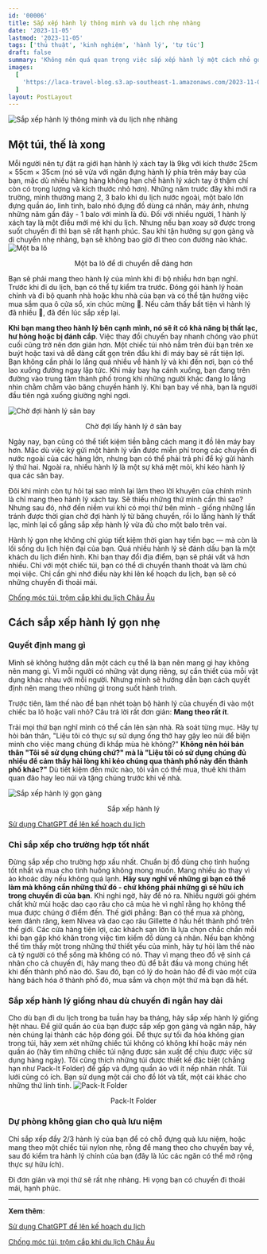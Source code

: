 ```yaml
---
id: '00006'
title: Sắp xếp hành lý thông minh và du lịch nhẹ nhàng
date: '2023-11-05'
lastmod: '2023-11-05'
tags: ['thủ thuật', 'kinh nghiệm', 'hành lý', 'tự túc']
draft: false
summary: 'Không nên quá quan trọng việc sắp xếp hành lý một cách nhỏ gọn. Mang theo những thứ mình thực sự cần khi du lịch, không thừa không thiếu đó mới là quan trọng. Thường thì khi đi du lịch bạn có 3 tùy chọn: nặng nề, tận hưởng và rẻ tiền. Nếu bạn chỉ được chọn 2 trong 3, bạn biết mình phải chọn gì 😄.'
images:
  [
    'https://laca-travel-blog.s3.ap-southeast-1.amazonaws.com/2023-11-05-dong-goi-hanh-ly-thong-minh-va-du-lich-nhe-nhang/2023-11-05-dong-goi-hanh-ly-thong-minh-va-du-lich-nhe-nhang.jpg',
  ]
layout: PostLayout
---
```


![Sắp xếp hành lý thông minh và du lịch nhẹ nhàng](https://laca-travel-blog.s3.ap-southeast-1.amazonaws.com/2023-11-05-dong-goi-hanh-ly-thong-minh-va-du-lich-nhe-nhang/2023-11-05-dong-goi-hanh-ly-thong-minh-va-du-lich-nhe-nhang.jpg)

<TOCInline toc={props.toc} asDisclosure toHeading={3} />

## Một túi, thế là xong

Mỗi người nên tự đặt ra giới hạn hành lý xách tay là 9kg với kích thước 25cm × 55cm × 35cm (nó sẽ vừa với ngăn đựng hành lý phía trên máy bay của bạn, mặc dù nhiều hãng hàng không hạn chế hành lý xách tay ở thậm chí còn có trọng lượng và kích thước nhỏ hơn). Những năm trước đây khi mới ra trường, mình thường mang 2, 3 balo khi du lịch nước ngoài, một balo lớn đựng quần áo, linh tinh, balo nhỏ đựng đồ dùng cá nhân, máy ảnh, nhưng những năm gần đây - 1 balo với mình là đủ. Đối với nhiều người, 1 hành lý xách tay là một điều mới mẻ khi du lịch. Nhưng nếu bạn xoay sở được trong suốt chuyến đi thì bạn sẽ rất hạnh phúc. Sau khi tận hưởng sự gọn gàng và di chuyển nhẹ nhàng, bạn sẽ không bao giờ đi theo con đường nào khác.
![Một ba lô](https://laca-travel-blog.s3.ap-southeast-1.amazonaws.com/2023-11-05-dong-goi-hanh-ly-thong-minh-va-du-lich-nhe-nhang/mot-ba-lo-3.jpg)

<p align="center">Một ba lô để di chuyển dễ dàng hơn</p>
Bạn sẽ phải mang theo hành lý của mình khi đi bộ nhiều hơn bạn nghĩ. Trước khi đi du lịch, bạn có thể
tự kiểm tra trước. Đóng gói hành lý hoàn chỉnh và đi bộ quanh nhà hoặc khu nhà của bạn và có thể tận
hưởng việc mua sắm qua ô cửa sổ, xin chúc mừng 🤩. Nếu cảm thấy bất tiện vì hành lý đã nhiều 🤣, đã đến
lúc sắp xếp lại.

**Khi bạn mang theo hành lý bên cạnh mình, nó sẽ ít có khả năng bị thất lạc, hư hỏng hoặc bị đánh cắp**. Việc thay đổi chuyến bay nhanh chóng vào phút cuối cũng trở nên đơn giản hơn. Một chiếc túi nhỏ nằm trên đùi bạn trên xe buýt hoặc taxi và dễ dàng cất gọn trên đầu khi đi máy bay sẽ rất tiện lợi. Bạn không cần phải lo lắng quá nhiều về hành lý và khi đến nơi, bạn có thể lao xuống đường ngay lập tức. Khi máy bay hạ cánh xuống, bạn đang trên đường vào trung tâm thành phố trong khi những người khác đang lo lắng nhìn chằm chằm vào băng chuyền hành lý. Khi bạn bay về nhà, bạn là người đầu tiên ngả xuống giường nghỉ ngơi.

![Chờ đợi hành lý sân bay](https://laca-travel-blog.s3.ap-southeast-1.amazonaws.com/2023-11-05-dong-goi-hanh-ly-thong-minh-va-du-lich-nhe-nhang/cho-doi-lay-do.jpg)

<p align="center">Chờ đợi lấy hành lý ở sân bay</p>
Ngày nay, bạn cũng có thể tiết kiệm tiền bằng cách mang it đồ lên máy bay hơn. Mặc dù việc ký gửi một
hành lý vẫn được miễn phí trong các chuyến đi nước ngoài của các hãng lớn, nhưng bạn có thể phải trả
phí để ký gửi hành lý thứ hai. Ngoài ra, nhiều hành lý là một sự khá mệt mỏi, khi kéo hành lý qua các
sân bay.

Đôi khi mình còn tự hỏi tại sao mình lại làm theo lời khuyên của chính mình là chỉ mang theo hành lý xách tay. Sẽ thiếu những thứ mình cần thì sao? Nhưng sau đó, nhớ đến niềm vui khi có mọi thứ bên mình - giống những lần tránh được thời gian chờ đợi hành lý từ băng chuyền, rồi lo lắng hành lý thất lạc, mình lại cố gắng sắp xếp hành lý vừa đủ cho một balo trên vai.

Hành lý gọn nhẹ không chỉ giúp tiết kiệm thời gian hay tiền bạc — mà còn là lối sống du lịch hiện đại của bạn. Quá nhiều hành lý sẽ đánh dấu bạn là một khách du lịch điển hình. Khi bạn thay đổi địa điểm, bạn sẽ phải vất vả hơn nhiều. Chỉ với một chiếc túi, bạn có thể di chuyển thanh thoát và làm chủ mọi việc. Chỉ cần ghi nhớ điều này khi lên kế hoạch du lịch, bạn sẽ có những chuyến đi thoải mái.

[Chống móc túi, trộm cắp khi du lịch Châu Âu](https://laca.fun/blog/chong-lai-nan-moc-tui-trom-cap-khi-du-lich-chau-au)

## Cách sắp xếp hành lý gọn nhẹ

### Quyết định mang gì

Mình sẽ không hướng dẫn một cách cụ thể là bạn nên mang gì hay không nên mang gì. Vì mỗi người có những vật dụng riêng, sự cần thiết của mỗi vật dụng khác nhau với mỗi người. Nhưng mình sẽ hướng dẫn bạn cách quyết định nên mang theo những gì trong suốt hành trình.

Trước tiên, làm thế nào để bạn nhét toàn bộ hành lý của chuyến đi vào một chiếc ba lô hoặc vali nhỏ? Câu trả lời rất đơn giản: **Mang theo rất ít**.

Trải mọi thứ bạn nghĩ mình có thể cần lên sàn nhà. Rà soát từng mục. Hãy tự hỏi bản thân, "Liệu tôi có thực sự sử dụng ống thở hay gậy leo núi để biện minh cho việc mang chúng đi khắp mùa hè không?" **Không nên hỏi bản thân "Tôi sẽ sử dụng chúng chứ?" mà là "Liệu tôi có sử dụng chúng đủ nhiều để cảm thấy hài lòng khi kéo chúng qua thành phố này đến thành phố khác?"** Dù tiết kiệm đến mức nào, tôi vẫn có thể mua, thuê khi thăm quan đảo hay leo núi và tặng chúng trước khi về nhà.

![Sắp xếp hành lý gọn gàng](https://laca-travel-blog.s3.ap-southeast-1.amazonaws.com/2023-11-05-dong-goi-hanh-ly-thong-minh-va-du-lich-nhe-nhang/sap-xep-hanh-ly.jpg)

<p align="center">Sắp xếp hành lý</p>

[Sử dụng ChatGPT để lên kế hoạch du lịch](https://laca.fun/blog/su-dung-chatgpt-de-len-ke-hoach-du-lich)

### Chỉ sắp xếp cho trường hợp tốt nhất

Đừng sắp xếp cho trường hợp xấu nhất. Chuẩn bị đồ dùng cho tình huống tốt nhất và mua cho tình huống không mong muốn. Mang nhiều áo thay vì áo khoác dày nếu không quá
lạnh. **Hãy suy nghĩ về những gì bạn có thể làm mà không cần những thứ đó - chứ không phải những gì sẽ
hữu ích trong chuyến đi của bạn**. Khi nghi ngờ, hãy để nó ra. Nhiều người gói ghém chất khử mùi hoặc
dao cạo râu cho cả mùa hè vì nghĩ rằng họ không thể mua được chúng ở điểm đến. Thế giới phẳng: Bạn có
thể mua xà phòng, kem đánh răng, kem Nivea và dao cạo râu Gillette ở hầu hết thành phố trên thế giới.
Các cửa hàng tiện lợi, các khách sạn lớn là lựa chọn chắc chắn mỗi khi bạn gặp khó khăn trong việc tìm
kiếm đồ dùng cá nhân. Nếu bạn không thể tìm thấy một trong những thứ thiết yếu của mình, hãy tự hỏi làm
thế nào cả tỷ người có thể sống mà không có nó. Thay vì mang theo đồ vệ sinh cá nhân cho cả chuyến đi,
hãy mang theo đủ để bắt đầu và mong chúng hết khi đến thành phố nào đó. Sau đó, bạn có lý do hoàn hảo
để đi vào một cửa hàng bách hóa ở thành phố đó, mua sắm và chọn một thứ mà bạn đã hết.

### Sắp xếp hành lý giống nhau dù chuyến đi ngắn hay dài

Cho dù bạn đi du lịch trong ba tuần hay ba tháng, hãy sắp xếp hành lý giống hệt nhau. Để giữ quần áo của bạn được sắp xếp gọn gàng và ngăn nắp, hãy nén chúng lại thành các hộp đóng gói. Để thực sự tối đa hóa không gian trong túi, hãy xem xét những chiếc túi không có không khí hoặc máy nén quần áo (hãy tìm những chiếc túi nặng được sản xuất để chịu được việc sử dụng hàng ngày). Tôi cũng thích những túi được thiết kế đặc biệt (chẳng hạn như Pack-It Folder) để gấp và đựng quần áo với ít nếp nhăn nhất. Túi lưới cũng có ích. Bạn sử dụng một cái cho đồ lót và tất, một cái khác cho những thứ linh tinh.
![Pack-It Folder](https://laca-travel-blog.s3.ap-southeast-1.amazonaws.com/2023-11-05-dong-goi-hanh-ly-thong-minh-va-du-lich-nhe-nhang/pack-it-folder-2.jpg)

<p align="center">Pack-It Folder</p>

### Dự phòng không gian cho quà lưu niệm

Chỉ sắp xếp đầy 2/3 hành lý của bạn để có chỗ đựng quà lưu niệm, hoặc mang theo một chiếc túi nylon nhẹ, rỗng để mang theo cho chuyến bay về, sau đó kiểm tra hành lý chính của bạn (đây là lúc các ngăn có thể mở rộng thực sự hữu ích).

Đi đơn giản và mọi thứ sẽ rất nhẹ nhàng. Hi vọng bạn có chuyến đi thoải mái, hạnh phúc.

---

**Xem thêm**:

[Sử dụng ChatGPT để lên kế hoạch du lịch](https://laca.fun/blog/su-dung-chatgpt-de-len-ke-hoach-du-lich)

[Chống móc túi, trộm cắp khi du lịch Châu Âu](https://laca.fun/blog/chong-lai-nan-moc-tui-trom-cap-khi-du-lich-chau-au)
